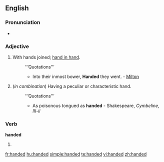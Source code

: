 {{also|-handed}}
==English==

===Pronunciation===
* {{audio|en-us-handed.ogg|Audio (US)}}

===Adjective===
{{en-adj|-}}

# With hands joined; [[hand in hand]].
#: ’’’Quotations’’’
#:* Into their inmost bower, '''Handed''' they went. - [[Milton]]
# (''in combination'') Having a peculiar or characteristic hand.
#: ’’’Quotations’’’
#:* As poisonous tongued as '''handed''' - Shakespeare, ''Cymbeline, III-ii''

===Verb===
'''handed'''

# {{past of|hand}}

[[fr:handed]]
[[hu:handed]]
[[simple:handed]]
[[te:handed]]
[[vi:handed]]
[[zh:handed]]